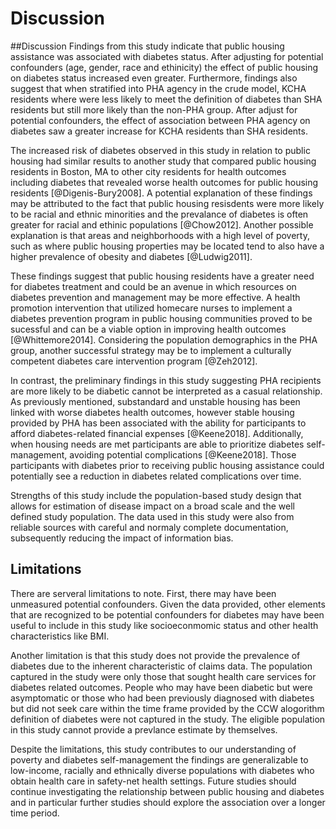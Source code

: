 # Discussion {}
##Discussion
Findings from this study indicate that public housing assistance was associated with diabetes status. After adjusting for potential confounders (age, gender, race and ethinicity) the effect of public housing on diabetes status increased even greater. Furthermore, findings also suggest that when stratified into PHA agency in the crude model, KCHA residents where were less likely to meet the definition of diabetes than SHA residents but still more likely than the non-PHA group. After adjust for potential confounders, the effect of association between PHA agency on diabetes saw a greater increase for KCHA residents than SHA residents.  

The increased risk of diabetes observed in this study in relation to public housing had similar results to another study that compared public housing residents in Boston, MA to other city residents for health outcomes including diabetes that revealed worse health outcomes for public housing residents [@Digenis-Bury2008]. A potential explanation of these findings may be attributed to the fact that public housing resisdents were more likely to be racial and ethnic minorities and the prevalance of diabetes is often greater for racial and ethinic populations [@Chow2012]. Another possible explanation is that areas and neighborhoods with a high level of poverty, such as where public housing properties may be located tend to also have a higher prevalence of obesity and diabetes [@Ludwig2011].

These findings suggest that public housing residents have a greater need for diabetes treatment and could be an avenue in which resources on diabetes prevention and management may be more effective. A health promotion intervention that utilized homecare nurses to implement a diabetes prevention program in public housing communities proved to be sucessful and can be a viable option in improving health outcomes [@Whittemore2014]. Considering the population demographics in the PHA group, another successful strategy may be to implement a culturally competent diabetes care intervention program [@Zeh2012].

In contrast, the preliminary findings in this study suggesting PHA recipients are more likely to be diabetic cannot be interpreted as a casual relationship. As previously mentioned, substandard and unstable housing has been linked with worse diabetes health outcomes, however stable housing provided by PHA has been associated with the ability for participants to afford diabetes-related financial expenses [@Keene2018]. Additionally, when housing needs are met participants are able to prioritize diabetes self-management, avoiding potential complications [@Keene2018]. Those participants with diabetes prior to receiving public housing assistance could potentially see a reduction in diabetes related complications over time.

Strengths of this study include the population-based study design that allows for estimation of disease impact on a broad scale and the well defined study population. The data used in this study were also from reliable sources with careful and normaly complete documentation, subsequently reducing the impact of information bias.

## Limitations
There are serveral limitations to note. First, there may have been unmeasured potential confounders. Given the data provided, other elements that are recognized to be potential confounders for diabetes may have been useful to include in this study like socioeconmomic status and other health characteristics like BMI.    

Another limitation is that this study does not provide the prevalence of diabetes due to the inherent characteristic of claims data. The population captured in the study were only those that sought health care services for diabetes related outcomes. People who may have been diabetic but were asymptomatic or those who had been previously diagnosed with diabetes but did not seek care within the time frame provided by the CCW alogorithm definition of diabetes were not captured in the study. The eligible population in this study cannot provide a prevlance estimate by themselves.

Despite the limitations, this study contributes to our understanding of poverty and diabetes self-management the findings are generalizable to low-income, racially and ethnically diverse populations with diabetes who obtain health care in safety-net health settings. Future studies should continue investigating the relationship between public housing and diabetes and in particular further studies should explore the association over a longer time period.
